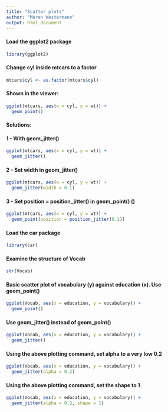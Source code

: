 ```yaml
---
title: "Scatter plots"
author: "Maren Westermann"
output: html_document
---
```


#### Load the ggplot2 package
```r
library(ggplot2)
```

#### Change cyl inside mtcars to a factor
```r
mtcars$cyl <- as.factor(mtcars$cyl) 
```

#### Shown in the viewer:
```r
ggplot(mtcars, aes(x = cyl, y = wt)) +
  geom_point()
```

#### Solutions:
#### 1 - With geom_jitter()
```r
ggplot(mtcars, aes(x = cyl, y = wt)) +
  geom_jitter()
```

#### 2 - Set width in geom_jitter()
```r
ggplot(mtcars, aes(x = cyl, y = wt)) +
  geom_jitter(width = 0.1)
```

#### 3 - Set position = position_jitter() in geom_point() ()
```r
ggplot(mtcars, aes(x = cyl, y = wt)) +
  geom_point(position = position_jitter(0.1))
```


#### Load the car package
```r
library(car)
```

#### Examine the structure of Vocab
```r
str(Vocab)
```

#### Basic scatter plot of vocabulary (y) against education (x). Use geom_point()
```r
ggplot(Vocab, aes(x = education, y = vocabulary)) + 
  geom_point()
```

#### Use geom_jitter() instead of geom_point()
```r
ggplot(Vocab, aes(x = education, y = vocabulary)) + 
  geom_jitter()
```

#### Using the above plotting command, set alpha to a very low 0.2
```r
ggplot(Vocab, aes(x = education, y = vocabulary)) + 
  geom_jitter(alpha = 0.2)
```

#### Using the above plotting command, set the shape to 1
```r
ggplot(Vocab, aes(x = education, y = vocabulary)) + 
  geom_jitter(alpha = 0.2, shape = 1)
```
